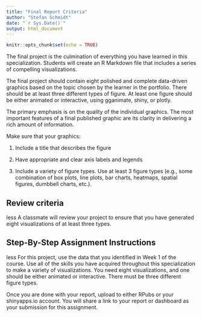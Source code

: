 ```yaml
---
title: "Final Report Criteria"
author: "Stefan Schmidt"
date: "`r Sys.Date()`"
output: html_document
---
```


```r
knitr::opts_chunk$set(echo = TRUE)
```

The final project is the culmination of everything you have learned in this
specialization. Students will create an R Markdown file that includes a series
of compelling visualizations.

The final project should contain eight polished and complete data-driven
graphics based on the topic chosen by the learner in the portfolio. There should
be at least three different types of figure. At least one figure should be
either animated or interactive, using gganimate, shiny, or plotly.

The primary emphasis is on the quality of the individual graphics. The most
important features of a final published graphic are its clarity in delivering a
rich amount of information. 

Make sure that your graphics:

1. Include a title that describes the figure

2. Have appropriate and clear axis labels and legends

3. Include a variety of figure types. Use at least 3 figure types (e.g., some
   combination of box plots, line plots, bar charts, heatmaps, spatial figures,
   dumbbell charts, etc.).

## Review criteria

less 
A classmate will review your project to ensure that you have generated eight
visualizations of at least three types.

## Step-By-Step Assignment Instructions

less 
For this project, use the data that you identified in Week 1 of the course.
Use all of the skills you have acquired throughout this specialization to make
a variety of visualizations. You need eight visualizations, and one should be
either animated or interactive. There must be three different figure types. 

Once you are done with your report, upload to either RPubs or your shinyapps.io
account. You will share a link to your report or dashboard as your submission
for this assignment.

